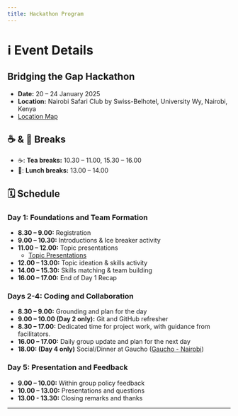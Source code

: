 ```yaml
---
title: Hackathon Program
---
```


# ℹ️ Event Details

## **Bridging the Gap Hackathon**

- **Date:** 20 – 24 January 2025
- **Location:** Nairobi Safari Club by Swiss-Belhotel, University Wy, Nairobi, Kenya
- [Location Map](https://maps.app.goo.gl/nnbjmZAPkvvUXsog7)

## ☕ & 🍴 Breaks 
-  ☕️: **Tea breaks:** 10.30 – 11.00, 15.30 – 16.00
- 🍴: **Lunch breaks:** 13.00 – 14.00

## 🗓 Schedule

### Day 1: Foundations and Team Formation
- **8.30 – 9.00:** Registration
- **9.00 – 10.30:** Introductions & Ice breaker activity
- **11.00 – 12.00:** Topic presentations
  - [Topic Presentations](https://docs.google.com/document/d/1TnpWbiv70OCHZnbJZNF30Cp0sfWtiwDuLsxHZyobZAc/edit?usp=sharing)
- **12.00 – 13.00:** Topic ideation & skills activity
- **14.00 – 15.30:** Skills matching & team building
- **16.00 – 17.00:** End of Day 1 Recap

### Days 2-4: Coding and Collaboration
- **8.30 – 9.00:** Grounding and plan for the day
- **9.00 – 10.00 (Day 2 only):** Git and GitHub refresher
- **8.30 – 17.00:** Dedicated time for project work, with guidance from facilitators.
- **16.00 – 17.00:** Daily group update and plan for the next day
- **18.00: (Day 4 only)** Social/Dinner at Gaucho ([Gaucho - Nairobi](https://fogogaucho.co.ke/))

### Day 5: Presentation and Feedback
- **9.00 – 10.00:** Within group policy feedback
- **10.00 – 13.00:** Presentations and questions
- **13.00 - 13.30:** Closing remarks and thanks 

---
